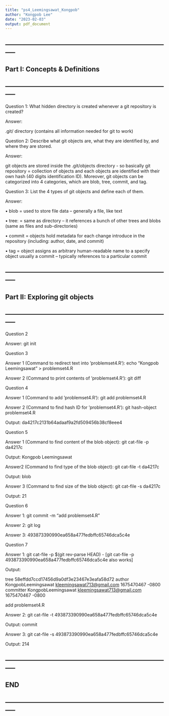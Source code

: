 ```yaml
---
title: "ps4_Leemingsawat_Kongpob"
author: "Kongpob Lee"
date: "2023-02-03"
output: pdf_document
---
```


## -----------------------------------------------------------------------------
## Part I: Concepts & Definitions
## -----------------------------------------------------------------------------

Question 1: What hidden directory is created whenever a git repository is created?

Answer: 

.git/ directory (contains all information needed for git to work)

Question 2: Describe what git objects are, what they are identified by, and where they are stored. 

Answer: 

git objects are stored inside the .git/objects directory - so basically git repository = collection of objects and each objects are identified with their own hash (40 digits identification ID). Moreover, git objects can be categorized into 4 categories, which are blob, tree, commit, and tag. 

Question 3: List the 4 types of git objects and define each of them.

Answer: 

• blob = used to store file data -- generally a file, like text 

• tree: = same as directory -- it references a bunch of other trees and blobs (same as files and sub-directories)

• commit = objects hold metadata for each change introduce in the repository (including: author, date, and commit)

• tag = object assigns as arbitrary human-readable name to a specify object usually a commit -- typically references to a particular commit  

## -----------------------------------------------------------------------------
## Part II: Exploring git objects
## -----------------------------------------------------------------------------

Question 2

Answer: git init 

Question 3

Answer 1 (Command to redirect text into ‘problemset4.R‘): echo "Kongpob Leemingsawat" > problemset4.R

Answer 2 (Command to print contents of ‘problemset4.R‘): git diff 

Question 4

Answer 1 (Command to add ‘problemset4.R‘): git add problemset4.R

Answer 2 (Command to find hash ID for ‘problemset4.R‘): git hash-object problemset4.R

Output: da4217c2131b64adaaf9a2fd509456b38cf8eee4

Question 5

Answer 1 (Command to find content of the blob object): git cat-file -p da4217c

Output: Kongpob Leemingsawat

Answer2 (Command to find type of the blob object): git cat-file -t da4217c

Output: blob

Answer 3 (Command to find size of the blob object): git cat-file -s da4217c

Output: 21

Question 6

Answer 1: git commit -m "add problemset4.R" 

Answer 2: git log 

Answer 3: 493873390990ea658a477fedbffc65746dca5c4e

Question 7

Answer 1: git cat-file -p $(git rev-parse HEAD) - [git cat-file -p 493873390990ea658a477fedbffc65746dca5c4e also works]

Output: 

tree 58effdd7ccd17456d9a0df3e23467e3eafa58d72
author KongpobLeemingsawat <kleemingsawat713@gmail.com> 1675470467 -0800
committer KongpobLeemingsawat <kleemingsawat713@gmail.com> 1675470467 -0800

add problemset4.R

Answer 2: git cat-file -t 493873390990ea658a477fedbffc65746dca5c4e

Output: commit

Answer 3: git cat-file -s 493873390990ea658a477fedbffc65746dca5c4e

Output: 214

## -----------------------------------------------------------------------------
## END
## -----------------------------------------------------------------------------
